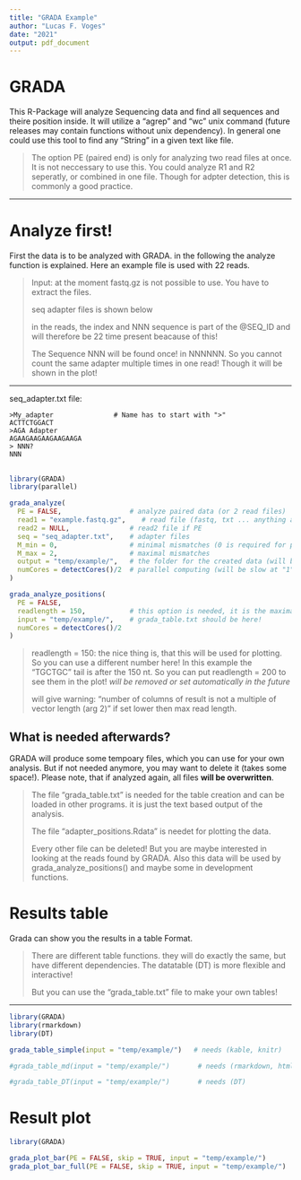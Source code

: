```yaml
---
title: "GRADA Example"
author: "Lucas F. Voges"
date: "2021"
output: pdf_document
---
```

# GRADA
This R-Package will analyze Sequencing data and find all sequences and theire position inside. It will utilize a "agrep" and "wc" unix command (future releases may contain functions without unix dependency). In general one could use this tool to find any "String" in a given text like file.

> The option PE (paired end) is only for analyzing two read files at once. It is not neccessary to use this. You could analyze R1 and R2 seperatly, or combined in one file. Though for adpter detection, this is commonly a good practice.

---

# Analyze first!
First the data is to be analyzed with GRADA. in the following the analyze function is explained. Here an example file is used with 22 reads.

> Input: at the moment fastq.gz is not possible to use. You have to extract the files.
>
> seq adapter files is shown below
>
> in the reads, the index and NNN sequence is part of the @SEQ_ID and will therefore be 22 time present beacause of this!
>
> The Sequence NNN will be found once! in NNNNNN. So you cannot count the same adapter multiple times in one read! Though it will be shown in the plot!

---

seq_adapter.txt file:
```DO_NOT_RUN
>My_adapter               # Name has to start with ">"
ACTTCTGGACT
>AGA Adapter
AGAAGAAGAAGAAGAAGA
> NNN?
NNN
```

\newpage
---

```r
library(GRADA)
library(parallel)

grada_analyze(
  PE = FALSE,                 # analyze paired data (or 2 read files)
  read1 = "example.fastq.gz",    # read file (fastq, txt ... anything agrep works with.)
  read2 = NULL,               # read2 file if PE
  seq = "seq_adapter.txt",    # adapter files
  M_min = 0,                  # minimal mismatches (0 is required for plotting.)
  M_max = 2,                  # maximal mismatches
  output = "temp/example/",   # the folder for the created data (will be large)
  numCores = detectCores()/2  # parallel computing (will be slow at "1")
)

grada_analyze_positions(
  PE = FALSE,
  readlength = 150,           # this option is needed, it is the maximal read length.
  input = "temp/example/",    # grada_table.txt should be here! 
  numCores = detectCores()/2
)
```

> readlength = 150: the nice thing is, that this will be used for plotting. So you can use a different number here! In this example the "TGCTGC" tail is after the 150 nt. So you can put readlength = 200 to see them in the plot! *will be removed or set automatically in the future*
>
> will give warning: "number of columns of result is not a multiple of vector length (arg 2)" if set lower then max read length.

## What is needed afterwards?
GRADA will produce some tempoary files, which you can use for your own analysis. But if not needed anymore, you may want to delete it (takes some space!). Please note, that if analyzed again, all files **will be overwritten**.

> The file "grada_table.txt" is needed for the table creation and can be loaded in other programs. it is just the text based output of the analysis.  
>
> The file "adapter_positions.Rdata" is needet for plotting the data.  
>
> Every other file can be deleted! But you are maybe interested in looking at the reads found by GRADA. Also this data will be used by grada_analyze_positions() and maybe some in development functions.

\newpage

# Results table
Grada can show you the results in a table Format.

> There are different table functions. they will do exactly the same, but have different dependencies. The datatable (DT) is more flexible and interactive!
>
> But you can use the "grada_table.txt" file to make your own tables!

---

```r
library(GRADA)
library(rmarkdown)
library(DT)

grada_table_simple(input = "temp/example/")   # needs (kable, knitr)

#grada_table_md(input = "temp/example/")       # needs (rmarkdown, html)

#grada_table_DT(input = "temp/example/")       # needs (DT)

```
\newpage
# Result plot

```r
library(GRADA)

grada_plot_bar(PE = FALSE, skip = TRUE, input = "temp/example/")
grada_plot_bar_full(PE = FALSE, skip = TRUE, input = "temp/example/")
```